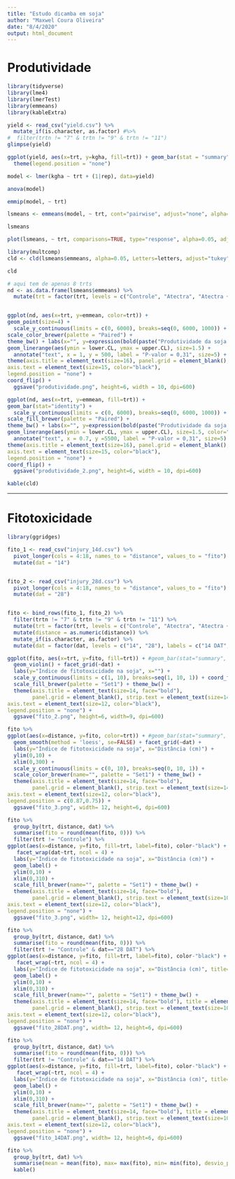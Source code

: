 ```yaml
---
title: "Estudo dicamba em soja"
author: "Maxwel Coura Oliveira"
date: "8/4/2020"
output: html_document
---
```


# Produtividade


```r
library(tidyverse)
library(lme4)
library(lmerTest)
library(emmeans)
library(kableExtra)
```

```r
yield <- read_csv("yield.csv") %>% 
  mutate_if(is.character, as.factor) #%>% 
#  filter(trtn != "7" & trtn != "9" & trtn != "11")
glimpse(yield)
```



```r
ggplot(yield, aes(x=trt, y=kgha, fill=trt)) + geom_bar(stat = "summary", fun.y = "mean") + coord_flip() +
  theme(legend.position = "none")
```





```r
model <- lmer(kgha ~ trt + (1|rep), data=yield)
```



```r
anova(model)
```




```r
emmip(model, ~ trt) 
```



```r
lsmeans <- emmeans(model, ~ trt, cont="pairwise", adjust="none", alpha=0.05)

lsmeans
```


```r
plot(lsmeans, ~ trt, comparisons=TRUE, type="response", alpha=0.05, adjust="none")
```


```r
library(multcomp)
cld <- cld(lsmeans$emmeans, alpha=0.05, Letters=letters, adjust="tukey", reversed = TRUE)

cld 
```

```r
# aqui tem de apenas 8 trts
nd <- as.data.frame(lsmeans$emmeans) %>% 
  mutate(trt = factor(trt, levels = c("Controle", "Atectra", "Atectra + Vapor Grip", "Atectra + Roundup Transorb R", "Atectra + Roundup Transorb R + Vapor Grip", "Atectra + Roundup WG", "Atectra + Roundup Original Mais", "Atectra + Roundup Transorb"), labels =c("Controle", "DGA", "DGA + RD", "DGA + Glifosato sal potássico", "DGA + Glifosato sal potássico + RD", "DGA + Glifosato sal de amônio", "DGA + Glifosato sal de di-amônio", "DGA + Glifosato sal de isopropilamina")))


ggplot(nd, aes(x=trt, y=emmean, color=trt)) + 
geom_point(size=4) + 
  scale_y_continuous(limits = c(0, 6000), breaks=seq(0, 6000, 1000)) +
scale_color_brewer(palette = "Paired") +
theme_bw() + labs(x="", y=expression(bold(paste("Produtividade da soja (kg ha"^"-1",")")))) +
geom_linerange(aes(ymin = lower.CL, ymax = upper.CL), size=1.5) + 
  annotate("text", x = 1, y = 500, label = "P-valor = 0,31", size=5) +
theme(axis.title = element_text(size=16), panel.grid = element_blank(),
axis.text = element_text(size=15, color="black"),
legend.position = "none") +
coord_flip() +
  ggsave("produtividade.png", height=6, width = 10, dpi=600)
```


```r
ggplot(nd, aes(x=trt, y=emmean, fill=trt)) + 
geom_bar(stat="identity") + 
  scale_y_continuous(limits = c(0, 6000), breaks=seq(0, 6000, 1000)) +
scale_fill_brewer(palette = "Paired") +
theme_bw() + labs(x="", y=expression(bold(paste("Produtividade da soja (kg ha"^"-1",")")))) +
geom_linerange(aes(ymin = lower.CL, ymax = upper.CL), size=1.5, color="black") + 
  annotate("text", x = 0.7, y =5500, label = "P-valor = 0,31", size=5) +
theme(axis.title = element_text(size=16), panel.grid = element_blank(),
axis.text = element_text(size=15, color="black"),
legend.position = "none") +
coord_flip() +
  ggsave("produtividade_2.png", height=6, width = 10, dpi=600)
```



```r
kable(cld)
```






---------------------------------------------------------------------------------------------------


# Fitotoxicidade


```r
library(ggridges)
```


```r
fito_1 <- read_csv("injury_14d.csv") %>% 
  pivot_longer(cols = 4:18, names_to = "distance", values_to = "fito") %>% 
  mutate(dat = "14")


fito_2 <- read_csv("injury_28d.csv") %>% 
  pivot_longer(cols = 4:18, names_to = "distance", values_to = "fito") %>% 
  mutate(dat = "28")


fito <- bind_rows(fito_1, fito_2) %>% 
  filter(trtn != "7" & trtn != "9" & trtn != "11") %>% 
  mutate(trt = factor(trt, levels = c("Controle", "Atectra", "Atectra + Vapor Grip", "Atectra + Roundup Transorb R", "Atectra + Roundup Transorb R + Vapor Grip", "Atectra + Roundup WG", "Atectra + Roundup Original Mais", "Atectra + Roundup Transorb"), labels =c("Controle", "DGA", "DGA + RD", "DGA + Glifosato sal potássico", "DGA + Glifosato sal potássico + RD", "DGA + Glifosato sal de amônio", "DGA + Glifosato sal de di-amônio", "DGA + Glifosato sal de isopropilamina"))) %>% 
  mutate(distance = as.numeric(distance)) %>% 
  mutate_if(is.character, as.factor) %>% 
  mutate(dat = factor(dat, levels = c("14", "28"), labels = c("14 DAT", "28 DAT")))
```





```r
ggplot(fito, aes(x=trt, y=fito, fill=trt)) + #geom_bar(stat="summary", fun.y="mean")
  geom_violin() + facet_grid(~dat) +
  labs(y="Índice de fitotoxicidade na soja", x="") + 
  scale_y_continuous(limits = c(1, 10), breaks=seq(1, 10, 1)) + coord_flip() +
  scale_fill_brewer(palette = "Set1") + theme_bw() +
  theme(axis.title = element_text(size=14, face="bold"), 
        panel.grid = element_blank(), strip.text = element_text(size=14, face="bold"),
axis.text = element_text(size=12, color="black"),
legend.position = "none") +
  ggsave("fito_2.png", height=6, width=9, dpi=600)
```

```r
fito %>% 
ggplot(aes(x=distance, y=fito, color=trt)) + #geom_bar(stat="summary", fun.y="mean")
  geom_smooth(method = 'loess', se=FALSE) + facet_grid(~dat) +
  labs(y="Índice de fitotoxicidade na soja", x="Distância (cm)") + 
  ylim(0,10) +
  xlim(0,300) +
  scale_y_continuous(limits = c(0, 10), breaks=seq(0, 10, 1)) +
  scale_color_brewer(name="", palette = "Set1") + theme_bw() +
  theme(axis.title = element_text(size=14, face="bold"), 
        panel.grid = element_blank(), strip.text = element_text(size=14, face="bold"),
axis.text = element_text(size=12, color="black"),
legend.position = c(0.87,0.75)) +
  ggsave("fito_3.png", width= 12, height=6, dpi=600)
```

```r
fito %>% 
  group_by(trt, distance, dat) %>% 
  summarise(fito = round(mean(fito, 0))) %>% 
  filter(trt != "Controle") %>% 
ggplot(aes(x=distance, y=fito, fill=trt, label=fito), color-"black") + geom_bar(stat="identity") +
   facet_wrap(dat~trt, ncol = 4) +
  labs(y="Índice de fitotoxicidade na soja", x="Distância (cm)") + 
  geom_label() +
  ylim(0,10) +
  xlim(0,310) +
  scale_fill_brewer(name="", palette = "Set1") + theme_bw() +
  theme(axis.title = element_text(size=14, face="bold"), 
        panel.grid = element_blank(), strip.text = element_text(size=10, face="bold"),
axis.text = element_text(size=12, color="black"),
legend.position = "none") +
  ggsave("fito_3.png", width= 12, height=12, dpi=600)
```

```r
fito %>% 
  group_by(trt, distance, dat) %>% 
  summarise(fito = round(mean(fito, 0))) %>% 
  filter(trt != "Controle" & dat=="28 DAT") %>% 
ggplot(aes(x=distance, y=fito, fill=trt, label=fito), color-"black") + geom_bar(stat="identity") +
   facet_wrap(~trt, ncol = 4) +
  labs(y="Índice de fitotoxicidade na soja", x="Distância (cm)", title="28 DAT") + 
  geom_label() +
  ylim(0,10) +
  xlim(0,310) +
  scale_fill_brewer(name="", palette = "Set1") + theme_bw() +
  theme(axis.title = element_text(size=14, face="bold"), title = element_text(face="bold", size=14),
        panel.grid = element_blank(), strip.text = element_text(size=10, face="bold"),
axis.text = element_text(size=12, color="black"),
legend.position = "none") +
  ggsave("fito_28DAT.png", width= 12, height=6, dpi=600)
```

```r
fito %>% 
  group_by(trt, distance, dat) %>% 
  summarise(fito = round(mean(fito, 0))) %>% 
  filter(trt != "Controle" & dat=="14 DAT") %>% 
ggplot(aes(x=distance, y=fito, fill=trt, label=fito), color-"black") + geom_bar(stat="identity") +
   facet_wrap(~trt, ncol = 4) +
  labs(y="Índice de fitotoxicidade na soja", x="Distância (cm)", title="14 DAT") + 
  geom_label() +
  ylim(0,10) +
  xlim(0,310) +
  scale_fill_brewer(name="", palette = "Set1") + theme_bw() +
  theme(axis.title = element_text(size=14, face="bold"), title = element_text(face="bold", size=14),
        panel.grid = element_blank(), strip.text = element_text(size=10, face="bold"),
axis.text = element_text(size=12, color="black"),
legend.position = "none") +
  ggsave("fito_14DAT.png", width= 12, height=6, dpi=600)
```



```r
fito %>% 
  group_by(trt, dat) %>% 
  summarise(mean = mean(fito), max= max(fito), min= min(fito), desvio_padrao = sd(fito)) %>% 
  kable()
```

